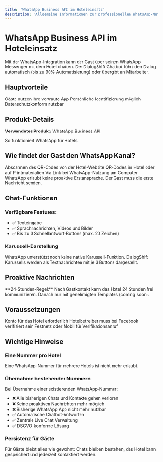 ```yaml
---
title: 'WhatsApp Business API im Hoteleinsatz'
description: 'Allgemeine Informationen zur professionellen WhatsApp-Nutzung für Hotels'
---
```


# WhatsApp Business API im Hoteleinsatz

Mit der WhatsApp-Integration kann der Gast über seinen WhatsApp Messenger mit dem Hotel chatten. Der DialogShift Chatbot führt den Dialog automatisch (bis zu 90% Automatisierung) oder übergibt an Mitarbeiter.

## Hauptvorteile

<CardGroup cols={3}>
  <Card title="Lieblings-Messenger" icon="heart">
    Gäste nutzen ihre vertraute App
  </Card>
  <Card title="Höchste Erreichbarkeit" icon="user-check">
    Persönliche Identifizierung möglich
  </Card>
  <Card title="DSGVO-konform" icon="shield-check">
    Datenschutzkonform nutzbar
  </Card>
</CardGroup>

## Produkt-Details

**Verwendetes Produkt:** [WhatsApp Business API](https://www.whatsapp.com/business/api?lang=de)

<Card title="Demo-Video" icon="play" href="https://youtu.be/DSUsdFPvVug">
  So funktioniert WhatsApp für Hotels
</Card>

## Wie findet der Gast den WhatsApp Kanal?

<Tabs>
  <Tab title="QR-Code Website">
    Abscannen des QR-Codes von der Hotel-Website
  </Tab>
  <Tab title="QR-Code vor Ort">
    QR-Codes im Hotel oder auf Printmaterialien
  </Tab>
  <Tab title="Direktlink">
    Via Link bei WhatsApp-Nutzung am Computer
  </Tab>
</Tabs>

<Warning>
WhatsApp erlaubt keine proaktive Erstansprache. Der Gast muss die erste Nachricht senden.
</Warning>

## Chat-Funktionen

### Verfügbare Features:
- ✅ Texteingabe
- ✅ Sprachnachrichten, Videos und Bilder
- ✅ Bis zu 3 Schnellantwort-Buttons (max. 20 Zeichen)

### Karussell-Darstellung

<Info>
WhatsApp unterstützt noch keine native Karussell-Funktion. DialogShift Karussells werden als Textnachrichten mit je 3 Buttons dargestellt.
</Info>

## Proaktive Nachrichten

<Note>
**24-Stunden-Regel:** Nach Gastkontakt kann das Hotel 24 Stunden frei kommunizieren. Danach nur mit genehmigten Templates (coming soon).
</Note>

## Voraussetzungen

<Steps>
  <Step title="Facebook Business Manager">
    Konto für das Hotel erforderlich
  </Step>
  <Step title="Verifizierung">
    Hotelbetreiber muss bei Facebook verifiziert sein
  </Step>
  <Step title="Telefonnummer">
    Festnetz oder Mobil für Verifikationsanruf
  </Step>
</Steps>

## Wichtige Hinweise

### Eine Nummer pro Hotel

<Warning>
Eine WhatsApp-Nummer für mehrere Hotels ist nicht mehr erlaubt.
</Warning>

### Übernahme bestehender Nummern

Bei Übernahme einer existierenden WhatsApp-Nummer:
- ❌ Alle bisherigen Chats und Kontakte gehen verloren
- ❌ Keine proaktiven Nachrichten mehr möglich
- ❌ Bisherige WhatsApp App nicht mehr nutzbar
- ✅ Automatische Chatbot-Antworten
- ✅ Zentrale Live Chat Verwaltung
- ✅ DSGVO-konforme Lösung

### Persistenz für Gäste

<Tip>
Für Gäste bleibt alles wie gewohnt: Chats bleiben bestehen, das Hotel kann gespeichert und jederzeit kontaktiert werden.
</Tip> 